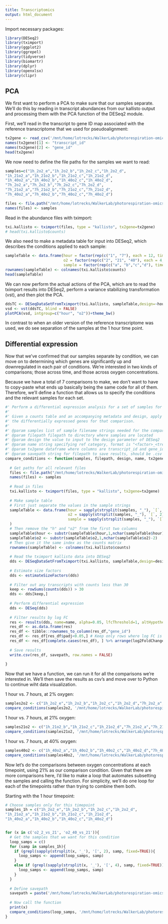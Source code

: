 ```yaml
---
title: Transcriptomics
output: html_document
---
```


Import necessary packages:

```r
library(DESeq2)
library(tximport)
library(ggplot2)
library(ggrepel)
library(tidyverse)
library(biomartr)
library(dplyr)
library(openxlsx)
library(clipr)
```

## PCA

We first want to perform a PCA to make sure that our samples separate. We'll do this by reading in transcript abundances from our kallisto output and processing them with the PCA function of the DESeq2 module.

First, we'll read in the transcript to gene ID map associated with the reference transcriptome that we used for pseudoalignment:

```r
tx2gene <- read_csv('/mnt/home/lotrecks/WalkerLab/photorespiration-omics/data/AtRTD3_gene_transcript.csv')
names(tx2gene)[1] <- "transcript_id"
names(tx2gene)[2] <- "gene_id"
head(tx2gene)
```

We now need to define the file paths for the samples we want to read:

```r
samples=c("1h_2o2_e","1h_2o2_b","1h_2o2_c","1h_2o2_d",
"1h_21o2_a","1h_21o2_b","1h_21o2_c","1h_21o2_d",
"1h_40o2_a","1h_40o2_b","1h_40o2_c","1h_40o2_d",
"7h_2o2_a","7h_2o2_b","7h_2o2_c","7h_2o2_d",
"7h_21o2_a","7h_21o2_b","7h_21o2_c","7h_21o2_d",
"7h_40o2_a","7h_40o2_b","7h_40o2_c","7h_40o2_d")

files <- file.path("/mnt/home/lotrecks/WalkerLab/photorespiration-omics/data/kallisto_quant_bs", samples, "abundance.h5")
names(files) <- samples
```

Read in the abundance files with tximport:

```r
txi.kallisto <- tximport(files, type = "kallisto", tx2gene=tx2gene)
# head(txi.kallisto$counts)
```

We also need to make a metadata table for input into DESeq2, which describes the conditions applied to each sample:

```r
sampleTable <- data.frame(hour = factor(rep(c("1", "7"), each = 12, time=1)),
                          o2 = factor(rep(c("2", "21", "40"), each = 4, time=2)),
                          sample = factor(rep(c("a", "b","c","d"), time = 6)))
rownames(sampleTable) <- colnames(txi.kallisto$counts)
head(sampleTable)
```

We can now perform the actual actions of the PCA, which are to read the tximport results into DESeq2, perform a variance stabilizing transformation (vst), and then plot the PCA.

```r
ddsTC <- DESeqDataSetFromTximport(txi.kallisto, sampleTable,design=~hour+o2+hour:o2)
vsd <- vst(ddsTC, blind = FALSE)
plotPCA(vsd, intgroup=c("hour", "o2"))+theme_bw()
```

In contrast to when an older version of the reference transcriptome was used, we do see separation of the samples at the 1 hour time point.

## Differential expression

Now that we've confirmed that our samples separate by condition, we can move on to determining which genes are significantly up and downregulated in each pair of conditions. We're interested in two kinds of comparisons; those across time, and those across oxygen concentrations.

Because we have a total of 7 comparisons to make, we don't want to have to copy-paste what ends up basically being the same code for all of them. Therefore, we'll define a function that allows us to specify the conditions and the relevant samples for each set.

```r
#' Perform a differential expression analysis for a set of samples for a given design
#' 
#' Given a counts table and an accompanying metadata and design, apply DESeq2 to get
#' the differentially expressed genes for that comparison.
#' 
#' @param samples list of sample filename strings needed for the comparison
#' @param filepath filepath to directory where samples are located
#' @param design the value to input to the design parameter of DESeq2
#' @param name string specifying ref category, format is "<factor>_<treated>_vs_<ref>"
#' @param tx2gene dataframe where columns are transcript_id and gene_id
#' @param savepath string for filepath to save results, should be .csv
compare_conditions <- function(samples, filepath, design, name, tx2gene, savepath){
  
  # Get paths for all relevant files
  files <- file.path("/mnt/home/lotrecks/WalkerLab/photorespiration-omics/data/kallisto_quant_bs", samples, "abundance.h5")
  names(files) <- samples
  
  # Read in files
  txi.kallisto <- tximport(files, type = "kallisto", tx2gene=tx2gene)
  
  # Make sample table
  # First just separate the values in the sample strings
  sampleTable <- data.frame(hour = sapply(strsplit(samples, "_"), `[`, 1),
                            o2 = sapply(strsplit(samples, "_"), `[`, 2),
                            sample = sapply(strsplit(samples, "_"), `[`, 3)
  )
  # Then remove the "h" and "o2" from the first two columns
  sampleTable$hour <- substr(sampleTable$hour,1,nchar(sampleTable$hour)-1)
  sampleTable$o2 <- substr(sampleTable$o2,1,nchar(sampleTable$o2)-2)
  # Then give it the same index as the counts matrix
  rownames(sampleTable) <- colnames(txi.kallisto$counts)
  
  # Read the tximport kallisto data into DESeq2
  dds <- DESeqDataSetFromTximport(txi.kallisto, sampleTable,design=design)
  
  # Estimate size factors
  dds <- estimateSizeFactors(dds)
  
  # Filter out any transcripts with counts less than 30
  keep <- rowSums(counts(dds)) > 30
  dds <- dds[keep,]
  
  # Perform differential expression
  dds <- DESeq(dds)
  
  # Filter results by log FC
  res <- results(dds, name=name, alpha=0.05, lfcThreshold=1, altHypothesis="greaterAbs")
  res_df <- as.data.frame(res)
  res_df <- tibble::rownames_to_column(res_df,"gene_id")
  res_df <- res_df[res_df$padj<0.05,] # Keep only rows where log FC is significant
  res_df <- res_df[complete.cases(res_df), ] %>% arrange(log2FoldChange) # Drop NA rows
  
  # Save results
  write.csv(res_df, savepath, row.names = FALSE)
  
}
```

Now that we have a function, we can run it for all the comparisons we're interested in. We'll then save the results as csv's and move over to Python to continue wiht data visualization.

1 hour vs. 7 hours, at 2% oxygen:

```r
samples2o2 <- c("1h_2o2_e","1h_2o2_b","1h_2o2_c","1h_2o2_d","7h_2o2_a","7h_2o2_b","7h_2o2_c","7h_2o2_d")
compare_conditions(samples2o2, '/mnt/home/lotrecks/WalkerLab/photorespiration-omics/data/kallisto_quant_bs', ~hour, 'hour_7_vs_1', tx2gene, '/mnt/home/lotrecks/WalkerLab/photorespiration-omics/data/deseq2_output/1h_vs_7h_2o2_greaterAbs_thresh_1_19Feb2025.csv')
```

1 hour vs. 7 hours, at 21% oxygen:

```r
samples21o2 <- c("1h_21o2_b","1h_21o2_c","1h_21o2_d","7h_21o2_a","7h_21o2_b","7h_21o2_c","7h_21o2_d")
compare_conditions(samples21o2, '/mnt/home/lotrecks/WalkerLab/photorespiration-omics/data/kallisto_quant_bs', ~hour, 'hour_7_vs_1', tx2gene, '/mnt/home/lotrecks/WalkerLab/photorespiration-omics/data/deseq2_output/1h_vs_7h_21o2_greaterAbs_thresh_1_19Feb2025.csv')
```

1 hour vs. 7 hours, at 40% oxygen:

```r
samples40o2 <- c("1h_40o2_a","1h_40o2_b","1h_40o2_c","1h_40o2_d","7h_40o2_a","7h_40o2_b","7h_40o2_c","7h_40o2_d")
compare_conditions(samples40o2, '/mnt/home/lotrecks/WalkerLab/photorespiration-omics/data/kallisto_quant_bs', ~hour, 'hour_7_vs_1', tx2gene, '/mnt/home/lotrecks/WalkerLab/photorespiration-omics/data/deseq2_output/1h_vs_7h_40o2_greaterAbs_thresh_1_19Feb2025.csv')
```

Now let's do the comparisons between oxygen concentrations at each timepoint, using 21% as our comparison condition. Given that there are more comparisons here, I'd like to make a loop that automates subsetting the samples and calling the function. For simplicity, we'll do one loop for each of the timepoints rather than trying to combine them both.

Starting with the 1 hour timepoint:

```r
# Choose samples only for this timepoint
samples_1h = c("1h_2o2_e","1h_2o2_b","1h_2o2_c","1h_2o2_d",
"1h_21o2_a","1h_21o2_b","1h_21o2_c","1h_21o2_d",
"1h_40o2_a","1h_40o2_b","1h_40o2_c","1h_40o2_d")


for (x in c('o2_2_vs_21', 'o2_40_vs_21')){
  # Get the samples that we want for this condition
  loop_samps = c()
  for (samp in samples_1h){
    if (grepl(sapply(strsplit(x, '_'), '[', 2), samp, fixed=TRUE)){
      loop_samps <- append(loop_samps, samp)
    }
    else if (grepl(sapply(strsplit(x, '_'), '[', 4), samp, fixed=TRUE)){
      loop_samps <- append(loop_samps, samp)
    }
  }
  
  # Define savepath
  savepath = paste('/mnt/home/lotrecks/WalkerLab/photorespiration-omics/data/deseq2_output/1h', x, 'greaterAbs_thresh_1_19Feb2025.csv', sep='_')
    
  # Now call the function
  print(x)
  compare_conditions(loop_samps, '/mnt/home/lotrecks/WalkerLab/photorespiration-omics/data/kallisto_quant_bs', ~o2, x, tx2gene, savepath)
}
```
